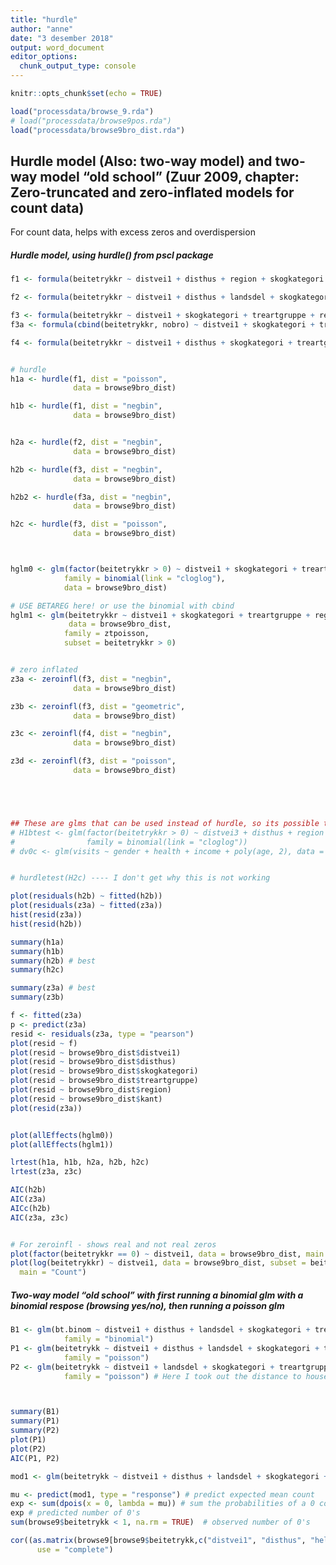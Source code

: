 ```yaml
---
title: "hurdle"
author: "anne"
date: "3 desember 2018"
output: word_document
editor_options: 
  chunk_output_type: console
---
```


```r
knitr::opts_chunk$set(echo = TRUE)
```


```r

load("processdata/browse_9.rda")
# load("processdata/browse9pos.rda")
load("processdata/browse9bro_dist.rda")
```




## Hurdle model (Also: two-way model) and two-way model "old school" (Zuur 2009, chapter: Zero-truncated and zero-inflated models for count data)
For count data, helps with excess zeros and overdispersion

##### Hurdle model, using hurdle() from pscl package
```r

f1 <- formula(beitetrykkr ~ distvei1 + disthus + region + skogkategori + kant + helling + hohkatb + treartgruppe)

f2 <- formula(beitetrykkr ~ distvei1 + disthus + landsdel + skogkategori + kant + helling + hohkatb + treartgruppe)

f3 <- formula(beitetrykkr ~ distvei1 + skogkategori + treartgruppe + region + kant + helling + hohkatb + tretetthet + skogkategori*distvei1)
f3a <- formula(cbind(beitetrykkr, nobro) ~ distvei1 + skogkategori + treartgruppe + region + kant + helling + hohkatb + tretetthet + skogkategori*distvei1)

f4 <- formula(beitetrykkr ~ distvei1 + disthus + skogkategori + treartgruppe + region + + kant + helling + hohkatb + tretetthet + skogkategori*distvei1)


# hurdle
h1a <- hurdle(f1, dist = "poisson",  
              data = browse9bro_dist)  

h1b <- hurdle(f1, dist = "negbin", 
              data = browse9bro_dist)  


h2a <- hurdle(f2, dist = "negbin", 
              data = browse9bro_dist)

h2b <- hurdle(f3, dist = "negbin", 
              data = browse9bro_dist)

h2b2 <- hurdle(f3a, dist = "negbin", 
              data = browse9bro_dist)

h2c <- hurdle(f3, dist = "poisson", 
              data = browse9bro_dist)



hglm0 <- glm(factor(beitetrykkr > 0) ~ distvei1 + skogkategori + treartgruppe + region + kant + helling + hohkatb + tretetthet + skogkategori*distvei1,
            family = binomial(link = "cloglog"),
            data = browse9bro_dist)

# USE BETAREG here! or use the binomial with cbind
hglm1 <- glm(beitetrykkr ~ distvei1 + skogkategori + treartgruppe + region + kant + helling + hohkatb + tretetthet + skogkategori*distvei1,
             data = browse9bro_dist,
            family = ztpoisson,
            subset = beitetrykkr > 0)


# zero inflated
z3a <- zeroinfl(f3, dist = "negbin", 
              data = browse9bro_dist)

z3b <- zeroinfl(f3, dist = "geometric", 
              data = browse9bro_dist)

z3c <- zeroinfl(f4, dist = "negbin", 
              data = browse9bro_dist)

z3d <- zeroinfl(f3, dist = "poisson", 
              data = browse9bro_dist)





## These are glms that can be used instead of hurdle, so its possible to use effect plots. But it only works for poisson....
# H1btest <- glm(factor(beitetrykkr > 0) ~ distvei3 + disthus + region + skogkategori + kant + helling + hohkatb + treartgruppe, data = browse_91,
#                family = binomial(link = "cloglog"))
# dv0c <- glm(visits ~ gender + health + income + poly(age, 2), data = DoctorVisits, family = ztpoisson, subset = visits > 0)


# hurdletest(H2c) ---- I don't get why this is not working

plot(residuals(h2b) ~ fitted(h2b))
plot(residuals(z3a) ~ fitted(z3a))
hist(resid(z3a))
hist(resid(h2b))

summary(h1a)
summary(h1b)
summary(h2b) # best
summary(h2c)

summary(z3a) # best
summary(z3b)

f <- fitted(z3a)
p <- predict(z3a)
resid <- residuals(z3a, type = "pearson")
plot(resid ~ f)
plot(resid ~ browse9bro_dist$distvei1)
plot(resid ~ browse9bro_dist$disthus)
plot(resid ~ browse9bro_dist$skogkategori)
plot(resid ~ browse9bro_dist$treartgruppe)
plot(resid ~ browse9bro_dist$region)
plot(resid ~ browse9bro_dist$kant)
plot(resid(z3a))


plot(allEffects(hglm0))
plot(allEffects(hglm1))

lrtest(h1a, h1b, h2a, h2b, h2c)
lrtest(z3a, z3c)

AIC(h2b)
AIC(z3a)
AICc(h2b)
AIC(z3a, z3c)


# For zeroinfl - shows real and not real zeros
plot(factor(beitetrykkr == 0) ~ distvei1, data = browse9bro_dist, main = "Zero")
plot(log(beitetrykkr) ~ distvei1, data = browse9bro_dist, subset = beitetrykkr > 0,
  main = "Count")

```





##### Two-way model "old school" with first running a binomial glm with a binomial respose (browsing yes/no), then running a poisson glm 
```r

B1 <- glm(bt.binom ~ distvei1 + disthus + landsdel + skogkategori + treartgruppe + kant + helling + hohkatb, data = browse9,
            family = "binomial")
P1 <- glm(beitetrykk ~ distvei1 + disthus + landsdel + skogkategori + treartgruppe + kant + helling + hohkatb, data = browse9pos,
            family = "poisson") 
P2 <- glm(beitetrykk ~ distvei1 + landsdel + skogkategori + treartgruppe + kant + helling + hohkatb, data = browse9pos,
            family = "poisson") # Here I took out the distance to house, because it was not significant. However, when comparing both AIC, the models barely differ.



summary(B1)
summary(P1)
summary(P2)
plot(P1)
plot(P2)
AIC(P1, P2)

```




```r
mod1 <- glm(beitetrykk ~ distvei1 + disthus + landsdel + skogkategori + kant + helling + hohkatb + treartgruppe, family = "poisson", data = browse9)

mu <- predict(mod1, type = "response") # predict expected mean count
exp <- sum(dpois(x = 0, lambda = mu)) # sum the probabilities of a 0 count for each mean
exp # predicted number of 0's
sum(browse9$beitetrykk < 1, na.rm = TRUE)  # observed number of 0's

```

```r

cor((as.matrix(browse9[browse9$beitetrykk,c("distvei1", "disthus", "helling")])),
      use = "complete")
```

























